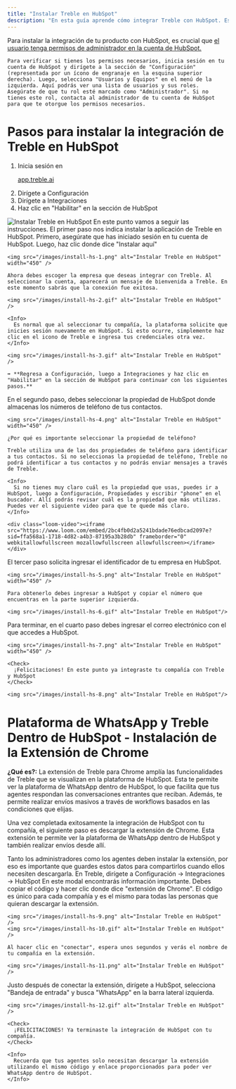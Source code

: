 ```yaml
---
title: "Instalar Treble en HubSpot"
description: "En esta guía aprende cómo integrar Treble con HubSpot. Esto es algo que solo tienes que hacer una vez. Una vez configurado, Treble te ayudará a aprovechar todo el potencial de WhatsApp para vender más a través de tu integración."
---
```


<Warning>
    Para instalar la integración de tu producto con HubSpot, es crucial que <u>el usuario tenga permisos de administrador en la cuenta de HubSpot.</u>
    
    Para verificar si tienes los permisos necesarios, inicia sesión en tu cuenta de HubSpot y dirígete a la sección de "Configuración" (representada por un ícono de engranaje en la esquina superior derecha). Luego, selecciona "Usuarios y Equipos" en el menú de la izquierda. Aquí podrás ver una lista de usuarios y sus roles. Asegúrate de que tu rol esté marcado como "Administrador". Si no tienes este rol, contacta al administrador de tu cuenta de HubSpot para que te otorgue los permisos necesarios.
</Warning>

# Pasos para instalar la integración de Treble en HubSpot

1. Inicia sesión en <a class="article-link" href="https://app.treble.ai"><p>app.treble.ai</p><Icon icon="arrow-up-right-from-square" iconType="solid" /></a>
2. Dirígete a Configuración
3. Dirígete a Integraciones
4. Haz clic en "Habilitar" en la sección de HubSpot

<img src="/images/install-hs.gif" alt="Instalar Treble en HubSpot" />

<Steps>
  <Step title="Flujo de instalación en HubSpot">
    En este punto vamos a seguir las instrucciones. El primer paso nos indica instalar la aplicación de Treble en HubSpot. Primero, asegúrate que has iniciado sesión en tu cuenta de HubSpot. Luego, haz clic donde dice "Instalar aquí"

    <img src="/images/install-hs-1.png" alt="Instalar Treble en HubSpot" width="450" />

    Ahora debes escoger la empresa que deseas integrar con Treble. Al seleccionar la cuenta, aparecerá un mensaje de bienvenida a Treble. En este momento sabrás que la conexión fue exitosa.

    <img src="/images/install-hs-2.gif" alt="Instalar Treble en HubSpot" />

    <Info>
      Es normal que al seleccionar tu compañía, la plataforma solicite que inicies sesión nuevamente en HubSpot. Si esto ocurre, simplemente haz clic en el icono de Treble e ingresa tus credenciales otra vez. 
    </Info>

    <img src="/images/install-hs-3.gif" alt="Instalar Treble en HubSpot" />

    ➡️ **Regresa a Configuración, luego a Integraciones y haz clic en "Habilitar" en la sección de HubSpot para continuar con los siguientes pasos.**
  </Step>
  <Step title="Configurar integración">
    En el segundo paso, debes seleccionar la propiedad de HubSpot donde almacenas los números de teléfono de tus contactos.

    <img src="/images/install-hs-4.png" alt="Instalar Treble en HubSpot" width="450" />

    ¿Por qué es importante seleccionar la propiedad de teléfono?

    Treble utiliza una de las dos propiedades de teléfono para identificar a tus contactos. Si no seleccionas la propiedad de teléfono, Treble no podrá identificar a tus contactos y no podrás enviar mensajes a través de Treble.

    <Info>
      Si no tienes muy claro cuál es la propiedad que usas, puedes ir a HubSpot, luego a Configuración, Propiedades y escribir "phone" en el buscador. Allí podrás revisar cuál es la propiedad que más utilizas. Puedes ver el siguiente video para que te quede más claro.
    </Info>

    <div class="loom-video"><iframe src="https://www.loom.com/embed/2bc4fb0d2a5241bdade76edbcad2097e?sid=ffa568a1-1718-4d82-a4b3-87195a3b28db" frameborder="0" webkitallowfullscreen mozallowfullscreen allowfullscreen></iframe></div>
  </Step>
  <Step title="Establecer identificador de empresa">
    El tercer paso solicita ingresar el identificador de tu empresa en HubSpot. 

    <img src="/images/install-hs-5.png" alt="Instalar Treble en HubSpot" width="450" />

    Para obtenerlo debes ingresar a HubSpot y copiar el número que encuentras en la parte superior izquierda.

    <img src="/images/install-hs-6.gif" alt="Instalar Treble en HubSpot"/>
  </Step>
  <Step title="Ingresar correo electrónico">
    Para terminar, en el cuarto paso debes ingresar el correo electrónico con el que accedes a HubSpot.

    <img src="/images/install-hs-7.png" alt="Instalar Treble en HubSpot" width="450" />

    <Check>
      ¡Felicitaciones! En este punto ya integraste tu compañía con Treble y HubSpot
    </Check>

    <img src="/images/install-hs-8.png" alt="Instalar Treble en HubSpot"/>
  </Step>
</Steps>

# Plataforma de WhatsApp y Treble Dentro de HubSpot - Instalación de la Extensión de Chrome

**¿Qué es?:** La extensión de Treble para Chrome amplía las funcionalidades de Treble que se visualizan en la plataforma de HubSpot. Esta te permite ver la plataforma de WhatsApp dentro de HubSpot, lo que facilita que tus agentes respondan las conversaciones entrantes que reciban. Además, te permite realizar envíos masivos a través de workflows basados en las condiciones que elijas. 

Una vez completada exitosamente la integración de HubSpot con tu compañía, el siguiente paso es descargar la extensión de Chrome. Esta extensión te permite ver la plataforma de WhatsApp dentro de HubSpot y también realizar envíos desde allí. 

<Warning>
  Tanto los administradores como los agentes deben instalar la extensión, por eso es importante que guardes estos datos para compartirlos cuando ellos necesiten descargarla.
</Warning>

<Steps>
  <Step title="Abrir modal de la integración de HubSpot en Treble">
    En Treble, dirígete a Configuración → Integraciones → HubSpot
    </Step>
  <Step title="Descargar extensión">
    En este modal encontrarás información importante. Debes copiar el código y hacer clic donde dice "extensión de Chrome". El código es único para cada compañía y es el mismo para todas las personas que quieran descargar la extensión.

    <img src="/images/install-hs-9.png" alt="Instalar Treble en HubSpot" />
    <img src="/images/install-hs-10.gif" alt="Instalar Treble en HubSpot" />

    Al hacer clic en "conectar", espera unos segundos y verás el nombre de tu compañía en la extensión. 

    <img src="/images/install-hs-11.png" alt="Instalar Treble en HubSpot" />

  </Step>
  <Step title="WhatsApp y Treble dentro de HubSpot">
    Justo después de conectar la extensión, dirígete a HubSpot, selecciona "Bandeja de entrada" y busca "WhatsApp" en la barra lateral izquierda.

    <img src="/images/install-hs-12.gif" alt="Instalar Treble en HubSpot" />

    <Check>
      ¡FELICITACIONES! Ya terminaste la integración de HubSpot con tu compañía. 
    </Check>

    <Info>
      Recuerda que tus agentes solo necesitan descargar la extensión utilizando el mismo código y enlace proporcionados para poder ver WhatsApp dentro de HubSpot.
    </Info>
  </Step>
</Steps>
